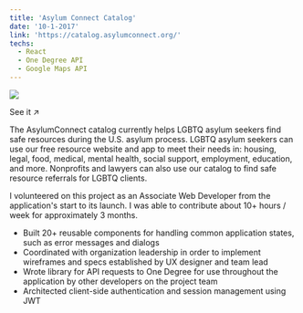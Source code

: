 ```yaml
---
title: 'Asylum Connect Catalog'
date: '10-1-2017'
link: 'https://catalog.asylumconnect.org/'
techs:
  - React
  - One Degree API
  - Google Maps API
---
```



[![](./asylum-connect.jpg)](https://catalog.asylumconnect.org/)

<ExternalLink href="https://catalog.asylumconnect.org"><span>See it ↗️</span></ExternalLink>

The AsylumConnect catalog currently helps LGBTQ asylum seekers find safe resources during the U.S. asylum process. LGBTQ asylum seekers can use our free resource website and app to meet their needs in: housing, legal, food, medical, mental health, social support, employment, education, and more. Nonprofits and lawyers can also use our catalog to find safe resource referrals for LGBTQ clients.

I volunteered on this project as an Associate Web Developer from the application's start to its launch. I was able to contribute about 10+ hours / week for approximately 3 months.

- Built 20+ reusable components for handling common application states, such as error messages and dialogs
- Coordinated with organization leadership in order to implement wireframes and specs established by UX designer and team lead
- Wrote library for API requests to One Degree for use throughout the application by other developers on the project team
- Architected client-side authentication and session management using JWT
